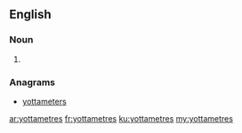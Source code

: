 ==English==

===Noun===
{{head|en}}

# {{plural of|yottametre}}

===Anagrams===
* [[yottameters#English|yottameters]]

[[ar:yottametres]]
[[fr:yottametres]]
[[ku:yottametres]]
[[my:yottametres]]